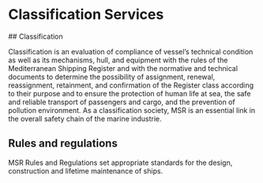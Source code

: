 # Classification Services

<div data-type='wrapper'>
## Classification

Classification is an evaluation of compliance of vessel’s technical condition as well as its mechanisms, hull, and equipment with the rules of the Mediterranean Shipping Register and with the normative and technical documents to determine the possibility of assignment, renewal, reassignment, retainment, and confirmation of the Register class according to their purpose and to ensure the protection of human life at sea, the safe and reliable transport of passengers and cargo, and the prevention of pollution environment. As a classification society, MSR is an essential link in the overall safety chain of the marine industrie.

## Rules and regulations

MSR Rules and Regulations set appropriate standards for the design, construction and lifetime maintenance of ships.
</div>
